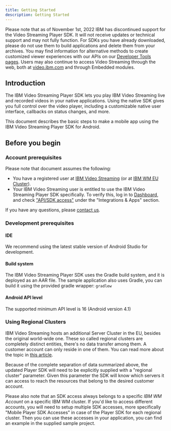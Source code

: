 ```yaml
---
title: Getting Started
description: Getting Started
---
```


<InlineNotification kind="warning">

Please note that as of November 1st, 2022 IBM has discontinued support for the Video Streaming Player SDK. It will not receive updates or technical support and may not fully function. For SDKs you have already downloaded, please do not use them to build applications and delete them from your archives. You may find information for alternative methods to create customized viewer experiences with our APIs on our [Developer Tools pages](https://developers.video.ibm.com/player-api-examples/custom-ui). Users may also continue to access Video Streaming through the web, both at [video.ibm.com](https://video.ibm.com/) and through Embedded modules.

</InlineNotification>

## Introduction

The IBM Video Streaming Player SDK lets you play IBM Video Streaming live and recorded videos in your native applications. Using the native SDK
gives you full control over the video player, including a customizable native user interface, callbacks on status changes,
and more.

This document describes the basic steps to make a mobile app using the IBM Video Streaming Player SDK for Android.

## Before you begin

### Account prerequisites

Please note that document assumes the following:
*  You have a registered user at [IBM Video Streaming] (or at [IBM WM EU Cluster]).
*   Your IBM Video Streaming user is entitled to use the IBM Video Streaming Player SDK specifically. To verify this, log in to [Dashboard],
and check ["API/SDK access"] under the "Integrations & Apps" section.

If you have any questions, please [contact us].

### Development prerequisites

#### IDE

We recommend using the latest stable version of Android Studio for development.

#### Build system

The IBM Video Streaming Player SDK uses the Gradle build system, and it is deployed as an AAR file. The sample application also uses Gradle,
you can build it using the provided gradle wrapper: `gradlew`

#### Android API level

The supported minimum API level is 16 (Android version 4.1)

### Using Regional Clusters

IBM Video Streaming hosts an additional Server Cluster in the EU, besides the original world-wide one.
These so called regional clusters are completely distinct entities, there's no data transfer among them. A customer account can only reside in one of them.
You can read more about the topic in [this article](https://blog.video.ibm.com/streaming-product-updates/server-cluster-in-europe-for-streaming-video/).

Because of the complete separation of data summarized above, the updated Player SDK will need to be explicitly supplied with a "regional cluster" parameter.
Given this parameter the SDK will know which servers it can access to reach the resources that belong to the desired customer account.

Please also note that an SDK access always belongs to a specific *IBM WM Account* on a specific IBM WM cluster. If you'd like to access different accounts,
you will need to setup multiple SDK accesses, more specifically "Mobile Player SDK Accesses" in case of the Player SDK for each regional cluster.
Then you can use these accesses in your application, you can find an example in the supplied sample project.

[Dashboard]: https://video.ibm.com/dashboard
["API/SDK access"]: https://video.ibm.com/dashboard/integrations/api-access
[contact us]: https://video.ibm.com/enterprise-video/contact
[IBM Video Streaming]: http://video.ibm.com/
[IBM WM EU Cluster]: http://eu.video.ibm.com/
